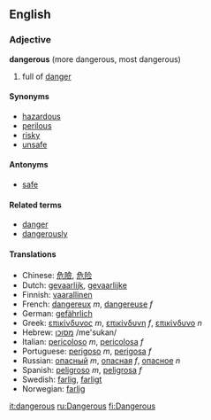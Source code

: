 ==English==
=== Adjective ===
'''dangerous''' (more dangerous, most dangerous)

#full of [[danger]]

==== Synonyms ====
* [[hazardous]]
* [[perilous]]
* [[risky]]
* [[unsafe]]

==== Antonyms ====
* [[safe]]

====Related terms====
*[[danger]]
*[[dangerously]]

====Translations====
*Chinese: [[危險]], [[危险]]
*Dutch: [[gevaarlijk]], [[gevaarlijke]]
*Finnish: [[vaarallinen]]
*French: [[dangereux]] ''m'', [[dangereuse]] ''f''
*German: [[gefährlich]]
*Greek: [[επικίνδυνος]] ''m'', [[επικίνδυνη]] ''f'', [[επικίνδυνο]] ''n''
*Hebrew: [[מסוכן]] /me'sukan/
*Italian: [[pericoloso]] ''m'', [[pericolosa]] ''f''
*Portuguese: [[perigoso]] ''m'', [[perigosa]] ''f''
*Russian: [[опасный]] ''m'', [[опасная]] ''f'', [[опасное]] ''n''
*Spanish: [[peligroso]] ''m'', [[peligrosa]] ''f''
*Swedish: [[farlig]], [[farligt]]<!-- what's the difference?? -->
*Norwegian: [[farlig]]

[[it:dangerous]]
[[ru:Dangerous]]
[[fi:Dangerous]]